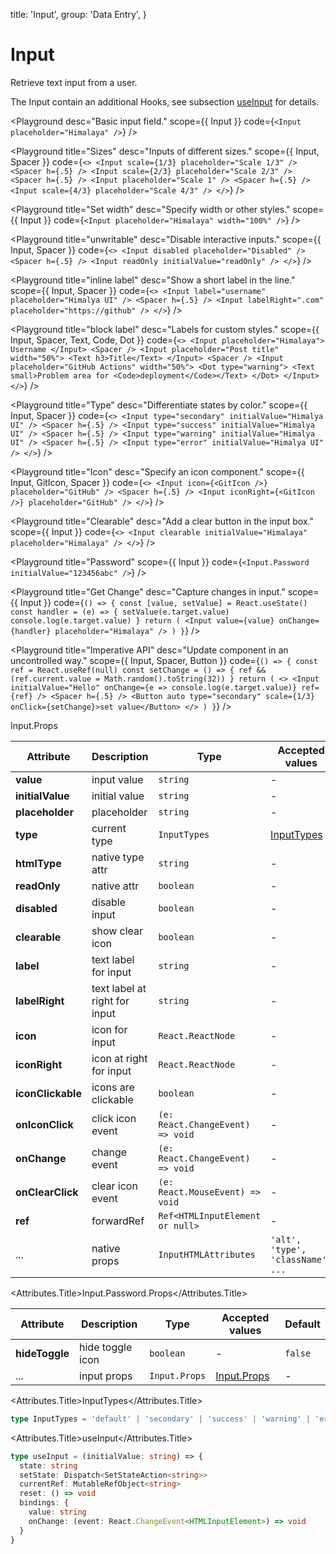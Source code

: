 
  title: 'Input',
  group: 'Data Entry',
}

# Input

Retrieve text input from a user.

The Input contain an additional Hooks, see subsection [useInput](/hooks/use-input) for details.

<Playground
  desc="Basic input field."
  scope={{ Input }}
  code={`
<Input placeholder="Himalaya" />
`}
/>

<Playground
  title="Sizes"
  desc="Inputs of different sizes."
  scope={{ Input, Spacer }}
  code={`
<>
  <Input scale={1/3} placeholder="Scale 1/3" /> <Spacer h={.5} />
  <Input scale={2/3} placeholder="Scale 2/3" /> <Spacer h={.5} />
  <Input placeholder="Scale 1" /> <Spacer h={.5} />
  <Input scale={4/3} placeholder="Scale 4/3" />
</>
`}
/>

<Playground
  title="Set width"
  desc="Specify width or other styles."
  scope={{ Input }}
  code={`
<Input placeholder="Himalaya" width="100%" />
`}
/>

<Playground
  title="unwritable"
  desc="Disable interactive inputs."
  scope={{ Input, Spacer }}
  code={`
<>
  <Input disabled placeholder="Disabled" />
  <Spacer h={.5} />
  <Input readOnly initialValue="readOnly" />
</>
`}
/>

<Playground
  title="inline label"
  desc="Show a short label in the line."
  scope={{ Input, Spacer }}
  code={`
<>
  <Input label="username" placeholder="Himalya UI" />
  <Spacer h={.5} />
  <Input labelRight=".com" placeholder="https://github" />
</>
`}
/>

<Playground
  title="block label"
  desc="Labels for custom styles."
  scope={{ Input, Spacer, Text, Code, Dot }}
  code={`
<>
  <Input placeholder="Himalaya">
    Username
  </Input>
  <Spacer />
  <Input placeholder="Post title" width="50%">
    <Text h3>Title</Text>
  </Input>
  <Spacer />
  <Input placeholder="GitHub Actions" width="50%">
    <Dot type="warning">
      <Text small>Problem area for <Code>deployment</Code></Text>
    </Dot>
  </Input>
</>
`}
/>

<Playground
  title="Type"
  desc="Differentiate states by color."
  scope={{ Input, Spacer }}
  code={`
<>
  <Input type="secondary" initialValue="Himalya UI" />
  <Spacer h={.5} />
  <Input type="success" initialValue="Himalya UI" />
  <Spacer h={.5} />
  <Input type="warning" initialValue="Himalya UI" />
  <Spacer h={.5} />
  <Input type="error" initialValue="Himalya UI" />
</>
`}
/>

<Playground
  title="Icon"
  desc="Specify an icon component."
  scope={{ Input, GitIcon, Spacer }}
  code={`
<>
  <Input icon={<GitIcon />} placeholder="GitHub" />
  <Spacer h={.5} />
  <Input iconRight={<GitIcon />} placeholder="GitHub" />
</>
`}
/>

<Playground
  title="Clearable"
  desc="Add a clear button in the input box."
  scope={{ Input }}
  code={`
<>
  <Input clearable initialValue="Himalaya" placeholder="Himalaya" />
</>
`}
/>

<Playground
  title="Password"
  scope={{ Input }}
  code={`
<Input.Password initialValue="123456abc" />
`}
/>

<Playground
  title="Get Change"
  desc="Capture changes in input."
  scope={{ Input }}
  code={`
() => {
  const [value, setValue] = React.useState()
  const handler = (e) => {
    setValue(e.target.value)
    console.log(e.target.value)
  }
  return (
    <Input value={value} onChange={handler} placeholder="Himalaya" />
  )
}
`}
/>

<Playground
  title="Imperative API"
  desc="Update component in an uncontrolled way."
  scope={{ Input, Spacer, Button }}
  code={`
() => {
  const ref = React.useRef(null)
  const setChange = () => {
    ref && (ref.current.value = Math.random().toString(32))
  }
  return (
    <>
      <Input initialValue="Hello" onChange={e => console.log(e.target.value)} ref={ref} />
      <Spacer h={.5} />
      <Button auto type="secondary" scale={1/3} onClick={setChange}>set value</Button>
    </>
  )
}
`}
/>

<Attributes edit="/pages/components/input.mdx">
<Attributes.Title>Input.Props</Attributes.Title>

| Attribute         | Description                   | Type                             | Accepted values                   | Default   |
| ----------------- | ----------------------------- | -------------------------------- | --------------------------------- | --------- |
| **value**         | input value                   | `string`                         | -                                 | -         |
| **initialValue**  | initial value                 | `string`                         | -                                 | -         |
| **placeholder**   | placeholder                   | `string`                         | -                                 | -         |
| **type**          | current type                  | `InputTypes`                     | [InputTypes](#inputtypes)         | `default` |
| **htmlType**      | native type attr              | `string`                         | -                                 | `text`    |
| **readOnly**      | native attr                   | `boolean`                        | -                                 | `false`   |
| **disabled**      | disable input                 | `boolean`                        | -                                 | `false`   |
| **clearable**     | show clear icon               | `boolean`                        | -                                 | `false`   |
| **label**         | text label for input          | `string`                         | -                                 | -         |
| **labelRight**    | text label at right for input | `string`                         | -                                 | -         |
| **icon**          | icon for input                | `React.ReactNode`                | -                                 | -         |
| **iconRight**     | icon at right for input       | `React.ReactNode`                | -                                 | -         |
| **iconClickable** | icons are clickable           | `boolean`                        | -                                 | `false`   |
| **onIconClick**   | click icon event              | `(e: React.ChangeEvent) => void` | -                                 | -         |
| **onChange**      | change event                  | `(e: React.ChangeEvent) => void` | -                                 | -         |
| **onClearClick**  | clear icon event              | `(e: React.MouseEvent) => void`  | -                                 | -         |
| **ref**           | forwardRef                    | `Ref<HTMLInputElement or null>`  | -                                 | -         |
| ...               | native props                  | `InputHTMLAttributes`            | `'alt', 'type', 'className', ...` | -         |

<Attributes.Title>Input.Password.Props</Attributes.Title>

| Attribute      | Description      | Type          | Accepted values             | Default |
| -------------- | ---------------- | ------------- | --------------------------- | ------- |
| **hideToggle** | hide toggle icon | `boolean`     | -                           | `false` |
| ...            | input props      | `Input.Props` | [Input.Props](#input.props) | -       |

<Attributes.Title>InputTypes</Attributes.Title>

```ts
type InputTypes = 'default' | 'secondary' | 'success' | 'warning' | 'error'
```

<Attributes.Title>useInput</Attributes.Title>

```ts
type useInput = (initialValue: string) => {
  state: string
  setState: Dispatch<SetStateAction<string>>
  currentRef: MutableRefObject<string>
  reset: () => void
  bindings: {
    value: string
    onChange: (event: React.ChangeEvent<HTMLInputElement>) => void
  }
}
```

</Attributes>
